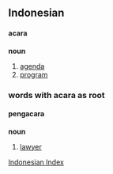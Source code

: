 ==Indonesian==

====acara====
'''noun'''

# [[agenda]]
# [[program]]


===words with '''acara''' as root===
====pengacara====
'''noun'''

# [[lawyer]]


[[Wiktionary:Indonesian index|Indonesian Index]]